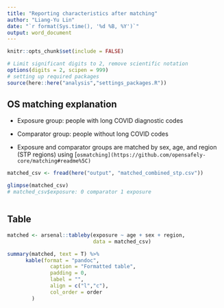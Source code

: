 ```yaml
---
title: "Reporting characteristics after matching"
author: "Liang-Yu Lin"
date: "`r format(Sys.time(), '%d %B, %Y')`"
output: word_document
---
```


```r
knitr::opts_chunk$set(include = FALSE)

# Limit significant digits to 2, remove scientific notation
options(digits = 2, scipen = 999)
# setting up required packages 
source(here::here("analysis","settings_packages.R"))
```

## OS matching explanation

-   Exposure group: people with long COVID diagnostic codes

-   Comparator group: people without long COVID codes

-   Exposure and comparator groups are matched by sex, age, and region (STP regions) using [`osmatching](https://github.com/opensafely-core/matching#readme%5C)`

```r

matched_csv <- fread(here("output", "matched_combined_stp.csv"))

glimpse(matched_csv)
# matched_csv$exposure: 0 comparator 1 exposure



```

## Table

```r
matched <- arsenal::tableby(exposure ~ age + sex + region, 
                            data = matched_csv)

summary(matched, text = T) %>% 
      kable(format = "pandoc",
              caption = "Formatted table",
              padding = 0,
              label = "",
              align = c("l","c"),
              col_order = order
        )
```
